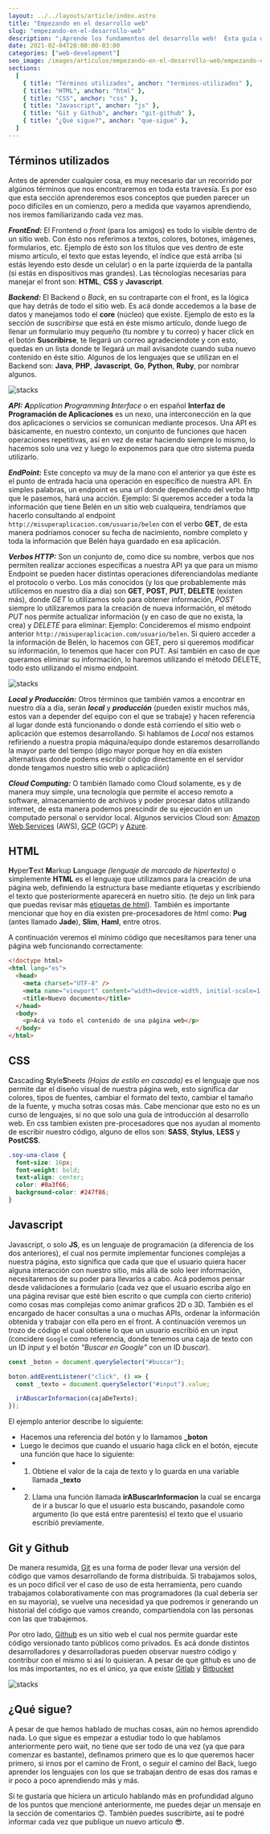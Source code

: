 ```yaml
---
layout: ../../layouts/article/index.astro
title: "Empezando en el desarrollo web"
slug: "empezando-en-el-desarrollo-web"
description: "¡Aprende los fundamentos del desarrollo web!  Esta guía define conceptos clave como Frontend, Backend, APIs, verbos HTTP, y entornos local/producción.  Descubre qué son HTML, CSS, JavaScript y Git/GitHub. ¡Comienza tu viaje en el desarrollo web hoy!"
date: 2021-02-04T20:00:00-03:00
categories: ["web-development"]
seo_image: /images/articulos/empezando-en-el-desarrollo-web/empezando-en-el-desarrollo-web.webp
sections:
  [
    { title: "Términos utilizados", anchor: "terminos-utilizados" },
    { title: "HTML", anchor: "html" },
    { title: "CSS", anchor: "css" },
    { title: "Javascript", anchor: "js" },
    { title: "Git y Github", anchor: "git-github" },
    { title: "¿Qué sigue?", anchor: "que-sigue" },
  ]
---
```


<h2 id="terminos-utilizados">Términos utilizados</h2>

Antes de aprender cualquier cosa, es muy necesario dar un recorrido por algúnos términos que nos encontraremos en toda esta travesía. Es por eso que esta sección aprenderemos esos conceptos que pueden parecer un poco difíciles en un comienzo, pero a medida que vayamos aprendiendo, nos iremos familiarizando cada vez mas.

_**FrontEnd:**_ El Frontend o _front_ (para los amigos) es todo lo visíble dentro de un sitio web. Con ésto nos referimos a textos, colores, botones, imágenes, formularios, etc.
Ejemplo de ésto son los títulos que ves dentro de este mismo artículo, el texto que estas leyendo, el índice que está arriba (si estás leyendo esto desde un celular) o en la parte izquierda de la pantalla (si estás en dispositivos mas grandes). Las técnologías necesarias para manejar el front son: **HTML**, **CSS** y **Javascript**.

_**Backend:**_ El Backend o _Back_, en su contraparte con el front, es la lógica que hay detrás de todo el sitio web. Es acá donde accedemos a la base de datos y manejamos todo el **core** (núcleo) que existe. Ejemplo de esto es la sección de _suscribirse_ que está en éste mismo artículo, donde luego de llenar un formulario muy pequeño (tu nombre y tu correo) y hacer click en el botón **Suscribirse**, te llegará un correo agradeciendote y con esto, quedas en un lista donde te llegará un mail avisandote cuando suba nuevo contenido en éste sitio. Algunos de los lenguajes que se utilizan en el Backend son: **Java**, **PHP**, **Javascript**, **Go**, **Python**, **Ruby**, por nombrar algunos.

![stacks](/images/articulos/empezando-en-el-desarrollo-web/front-back.webp)

_**API:**_ _**A**pplication **P**rogramming **I**nterface_ o en español **Interfaz de Programación de Aplicaciones** es un nexo, una interconección en la que dos aplicaciones o servicios se comunican mediante procesos. Una API es básicamente, en nuestro contexto, un conjunto de funciones que hacen operaciones repetitivas, así en vez de estar haciendo siempre lo mismo, lo hacemos solo una vez y luego lo exponemos para que otro sistema pueda utilizarlo.

_**EndPoint:**_ Este concepto va muy de la mano con el anterior ya que éste es el punto de entrada hacia una operación en específico de nuestra API. En simples palabras, un endpoint es una url donde dependiendo del verbo http que le pasemos, hará una acción. Ejemplo: Si queremos acceder a toda la información que tiene Belén en un sitio web cualqueira, tendríamos que hacerlo consultando al endpoint `http://misuperaplicacion.com/usuario/belen` con el verbo **GET**, de esta manera podríamos conocer su fecha de nacimiento, nombre completo y toda la información que Belén haya guardado en esa aplicación.

_**Verbos HTTP:**_ Son un conjunto de, como dice su nombre, verbos que nos permiten realizar acciones específicas a nuestra API ya que para un mismo Endpoint se pueden hacer distintas operaciones diferenciandolas mediante el protocolo o verbo. Los más conocidos (y los que probablemente más utilicemos en nuestro día a día) son **GET**, **POST**, **PUT**, **DELETE** (existen más), donde _GET_ lo utilizamos solo para obtener información, _POST_ siempre lo utilizaremos para la creación de nueva información, el método _PUT_ nos permite actualizar información (y en caso de que no exista, la crea) y _DELETE_ para eliminar: Ejemplo: Concideremos el mismo endpoint anterior `http://misuperaplicacion.com/usuario/belen`. Si quiero acceder a la información de Belén, lo hacemos con GET, pero si queremos modificar su información, lo tenemos que hacer con PUT. Así también en caso de que queramos eliminar su información, lo haremos utilizando el método DELETE, todo esto utilizando el mismo endpoint.

![stacks](/images/articulos/empezando-en-el-desarrollo-web/api.webp)

_**Local y Producción:**_ Otros términos que también vamos a encontrar en nuestro día a día, serán _**local**_ y _**producción**_ (pueden existir muchos más, estos van a depender del equipo con el que se trabaje) y hacen referencia al lugar donde está funcionando o donde está corriendo el sitio web o aplicación que estemos desarrollando. Si hablamos de _Local_ nos estamos refiriendo a nuestra propia máquina/equipo donde estaremos desarrollando la mayor parte del tiempo (digo mayor porque hoy en día existen alternativas donde podems escribir código directamente en el servidor donde tengamos nuestro sitio web o aplicaciión)

_**Cloud Computing:**_ O también llamado como Cloud solamente, es y de manera muy simple, una tecnología que permite el acceso remoto a software, almacenamiento de archivos y poder procesar datos utilizando internet, de esta manera podemos prescindir de su ejecución en un computado personal o servidor local. Algunos servicios Cloud son: <a href="https://aws.amazon.com/es/" target="_blank">Amazon Web Services</a> (AWS), <a href="https://cloud.google.com/?hl=es" target="_blank">GCP</a> (GCP) y <a href="https://azure.microsoft.com/es-es/" target="_blank">Azure</a>.

<h2 id="html">HTML</h2>

**H**yper**T**ext **M**arkup **L**anguage _(lenguaje de marcado de hipertexto)_ o simplemente **HTML** es el lenguaje que utilizamos para la creación de una página web, definiendo la estructura base mediante etiquetas y escribiendo el texto que posteriormente aparecerá en nuetro sitio. (te dejo un link para que puedas revisar más <a href="https://developer.mozilla.org/es/docs/HTML/HTML5/HTML5_lista_elementos" target="_blank">etiquetas de html</a>). También es importante mencionar que hoy en día existen pre-procesadores de html como: **Pug** (antes llamado **Jade**), **Slim**, **Haml**, entre otros.

A continuación veremos el mínimo código que necesitamos para tener una página web funcionando correctamente:

```html
<!doctype html>
<html lang="es">
  <head>
    <meta charset="UTF-8" />
    <meta name="viewport" content="width=device-width, initial-scale=1.0" />
    <title>Nuevo documento</title>
  </head>
  <body>
    <p>Acá va todo el contenido de una página web</p>
  </body>
</html>
```

<h2 id="css">CSS</h2>

**C**ascading **S**tyle**S**heets _(Hojas de estilo en cascada)_ es el lenguaje que nos permite dar el diseño visual de nuestra página web, esto significa dar colores, tipos de fuentes, cambiar el formato del texto, cambiar el tamaño de la fuente, y mucha sotras cosas más. Cabe mencionar que esto no es un curso de lenguajes, si no que solo una guía de introducción al desarrollo web. En css tambien existen pre-procesadores que nos ayudan al momento de escribir nuestro código, alguno de ellos son: **SASS**, **Stylus**, **LESS** y **PostCSS**.

```css
.soy-una-clase {
  font-size: 16px;
  font-weight: bold;
  text-align: center;
  color: #0a3f66;
  background-color: #247f86;
}
```

<h2 id="js">Javascript</h2>

Javascript, o solo **JS**, es un lenguaje de programación (a diferencia de los dos anteriores), el cual nos permite implementar funciones complejas a nuestra página, esto significa que cada que que el usuario quiera hacer alguna interacción con nuestro sitio, más allá de solo leer información, necesitaremos de su poder para llevarlos a cabo. Acá podemos pensar desde validaciones a formulario (cada vez que el usuario escriba algo en una página revisar que esté bien escrito o que cumpla con cierto criterio) como cosas mas complejas como animar graficos 2D o 3D. También es el encargado de hacer consultas a una o muchas APIs, ordenar la información obtenida y trabajar con ella pero en el front. A continuación veremos un trozo de código el cual obtiene lo que un usuario escribió en un input (concidere `Google` como referencia, donde tenemos una caja de texto con un ID _input_ y el botón _"Buscar en Google"_ con un ID _buscar_).

```js
const _boton = document.querySelector("#buscar");

boton.addEventListener("click", () => {
  const _texto = document.querySelector("#input").value;

  irABuscarInformacion(cajaDeTexto);
});
```

El ejemplo anterior describe lo siguiente:

- Hacemos una referencia del botón y lo llamamos **\_boton**
- Luego le decimos que cuando el usuario haga click en el botón, ejecute una función que hace lo siguiente:
- 1. Obtiene el valor de la caja de texto y lo guarda en una variable llamada **\_texto**
- 2. Llama una función llamada **irABuscarInformacion** la cual se encarga de ir a buscar lo que el usuario esta buscando, pasandole como argumento (lo que está entre parentesis) el texto que el usuario escribió previamente.

<h2 id="git-github">Git y Github</h2>

De manera resumida, <a href="https://git-scm.com/" target="_blank">Git</a> es una forma de poder llevar una versión del código que vamos desarrollando de forma distribuida. Si trabajamos solos, es un poco dificil ver el caso de uso de esta herramienta, pero cuando trabajamos colaborativamente con mas programadores (la cual debería ser en su mayoria), se vuelve una necesidad ya que podremos ir generando un historial del código que vamos creando, compartiendola con las personas con las que trabajemos.

Por otro lado, <a href="https://github.com/" target="_blank">Github</a> es un sitio web el cual nos permite guardar este código versionado tanto públicos como privados. Es acá donde distintos desarrolladores y desarrolladoras pueden observar nuestro código y contribur con el mismo si así lo quisieran. A pesar de que github es uno de los más importantes, no es el único, ya que existe <a href="https://about.gitlab.com/" target="_blank">Gitlab</a> y <a href="https://bitbucket.org/" target="_blank">Bitbucket</a>

![stacks](/images/articulos/empezando-en-el-desarrollo-web/git-github.webp)

<h2 id="que-sigue">¿Qué sigue?</h2>

A pesar de que hemos hablado de muchas cosas, aún no hemos aprendido nada. Lo que sigue es empezar a estudiar todo lo que hablamos anteriormente pero wait, no tiene que ser todo de una vez (ya que para comenzar es bastante), definamos primero que es lo que queremos hacer primero, si irnos por el camino de Front, o seguir el camino del Back, luego aprender los lenguajes con los que se trabajan dentro de esas dos ramas e ir poco a poco aprendiendo más y más.

Si te gustaría que hiciera un articulo hablando más en profundidad alguno de los puntos que mencioné anteriormente, me puedes dejar un mensaje en la sección de comentarios 😊. También puedes suscribirte, así te podré informar cada vez que publique un nuevo artículo 😎.
